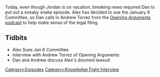 {{Episode
    | title           = Mr. Jones Goes to Washington (To Sue Congress)
    | caption         = [https://knowledgefight.libsyn.com/630-mr-jones-goes-to-washington-to-sue-congress Listen to this episode on Libsyn]
    | episodeNumber   = 630
    | length          = 01:47:12
    | airDate         = December 22, 2021
    | episodeType     = [[:Category:Knowledge Fight Interview|Knowledge Fight Interview]]
    | appearance      = [[Andrew Torrez]]
    | previousEpisode = [[629: Black Goo and Space Covid]]
    | nextEpisode     = [[No One Is Mad At The Crew]]
}}

{{Stub}}

Today, even though Jordan is on vacation, breaking news required Dan to put out a sneaky snake episode.  Alex has decided to sue the January 6 Committee, so Dan calls in Andrew Torrez from the [https://openargs.com/ Opening Arguments podcast] to help make sense of the legal filing.

==Tidbits==

*Alex Sues Jan 6 Committee
*Interview with Andrew Torrez of Opening Arguments
*Dan and Andrew discuss Alex's doomed lawsuit

[[Category:Episodes]]
[[Category:Knowledge Fight Interview]]
